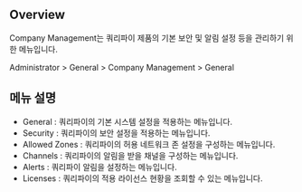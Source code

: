 ## Overview
Company Management는 쿼리파이 제품의 기본 보안 및 알림 설정 등을 관리하기 위한 메뉴입니다.

Administrator > General > Company Management > General

## 메뉴 설명
* General : 쿼리파이의 기본 시스템 설정을 적용하는 메뉴입니다.
* Security : 쿼리파이의 보안 설정을 적용하는 메뉴입니다.
* Allowed Zones : 쿼리파이의 허용 네트워크 존 설정을 구성하는 메뉴입니다.
* Channels : 쿼리파이의 알림을 받을 채널을 구성하는 메뉴입니다.
* Alerts : 쿼리파이 알림을 설정하는 메뉴입니다.
* Licenses : 쿼리파이의 적용 라이선스 현황을 조회할 수 있는 메뉴입니다.
